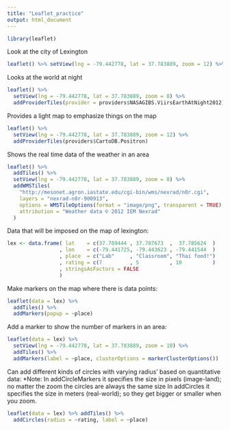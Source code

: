```yaml
---
title: "Leaflet_practice"
output: html_document
---
```


```r
library(leaflet)
```

Look at the city of Lexington
```r
leaflet() %>% setView(lng = -79.442778, lat = 37.783889, zoom = 12) %>% addTiles()
```
Looks at the world at night
```r
leaflet() %>% 
  setView(lng = -79.442778, lat = 37.783889, zoom = 8) %>% 
  addProviderTiles(provider = providers$NASAGIBS.ViirsEarthAtNight2012)
```

Provides a light map to emphasize things on the map
```r
leaflet() %>% 
  setView(lng = -79.442778, lat = 37.783889, zoom = 12) %>% 
  addProviderTiles(providers$CartoDB.Positron)
```

Shows the real time data of the weather in an area
```r
leaflet() %>% 
  addTiles() %>% 
  setView(lng = -79.442778, lat = 37.783889, zoom = 8) %>%
  addWMSTiles(
    "http://mesonet.agron.iastate.edu/cgi-bin/wms/nexrad/n0r.cgi",
    layers = "nexrad-n0r-900913",
    options = WMSTileOptions(format = "image/png", transparent = TRUE),
    attribution = "Weather data © 2012 IEM Nexrad"
  )
```

Data that will be imposed on the map of lexington: 
```r
lex <- data.frame( lat    = c(37.789444 , 37.787673  ,  37.785624  )
                 , lon    = c(-79.441725, -79.443623 , -79.441544  )
                 , place  = c("Lab"     , "Classroom", "Thai food!")
                 , rating = c(7         , 5          , 10          )
                 , stringsAsFactors = FALSE
                 )
```

Make markers on the map where there is data points: 
```r
leaflet(data = lex) %>% 
  addTiles() %>% 
  addMarkers(popup = ~place)
```


Add a marker to show the number of markers in an area:
```r
leaflet(data = lex) %>% 
  setView(lng = -79.442778, lat = 37.783889, zoom = 10) %>% 
  addTiles() %>% 
  addMarkers(label = ~place, clusterOptions = markerClusterOptions())
```

Can add different kinds of circles with varying radius' based on quantitative data: 
*Note: 
In addCircleMarkers it specifies the size in pixels (image-land); no matter the zoom the circles are always the same size
In addCircles it specifies the size in meters (real-world); so they get bigger or smaller when you zoom.
```r
leaflet(data = lex) %>% addTiles() %>%
  addCircles(radius = ~rating, label = ~place)
```












